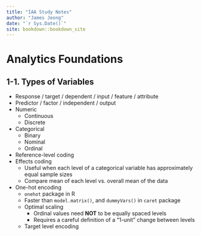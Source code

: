 ```yaml
--- 
title: "IAA Study Notes"
author: "James Jeong"
date: "`r Sys.Date()`"
site: bookdown::bookdown_site
---
```


# Analytics Foundations
## 1-1. Types of Variables
* Response / target / dependent / input / feature / attribute
* Predictor / factor / independent / output
* Numeric
  * Continuous
  * Discrete
* Categorical
  * Binary
  * Nominal
  * Ordinal
* Reference-level coding
* Effects coding
  * Useful when each level of a categorical variable has approximately equal sample sizes
  * Compare mean of each level vs. overall mean of the data
* One-hot encoding
  * `onehot` package in R
  * Faster than `model.matrix()`, and `dummyVars()` in `caret` package
  * Optimal scaling
    * Ordinal values need __NOT__ to be equally spaced levels
    * Requires a careful definition of a "1-unit" change between levels
  * Target level encoding


